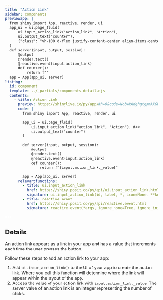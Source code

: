 ```yaml
---
title: "Action Link"
sidebar: components 
previewapp: |
  from shiny import App, reactive, render, ui
  app_ui = ui.page_fluid(
      ui.input_action_link("action_link", "Action"), 
      ui.output_text("counter"),
      {"class": "vh-100 d-flex justify-content-center align-items-center px-4"}
  )
  def server(input, output, session):
      @output
      @render.text()
      @reactive.event(input.action_link)
      def counter():
          return f""
  app = App(app_ui, server)
listing:
  id: component
  template: ../_partials/components-detail.ejs
  contents:
    - title: Action Link
      preview: https://shinylive.io/py/app/#h=0&code=NobwRAdghgtgpmAXGKAHVA6VBPMAaMAYwHsIAXOcpMAMwCdiYACAZwAsBLCbJjmVYnTJMAgujxM6lACZw6EqQEcJAVw4AdaOgD6apgF4marFADmcbTQA2a6QApNTJ0Y4YuqFWW2E2cQgGsAI2IAD21TBhVUOyZHZ3j1Il8A4LCI4ijEiTj4p0SAYWSg0KZ0zPxYiFznEErq6sSoRMRYsBEsuvqEsEDm1oAhDpyu1sI+gqGq+oBfbKmnAEo5+OMMsg8vChCyBzAANygbOESlzRBEwisoFhZx-bYAWgBGAAYXpmkH6zgQpgArFQsMgcGjYB4kciUMjgqFyJiHDimCAPDgUGAsGGQuhMVAhB4AFkS000C00shorDkezkdncngkaw2EhYcBuHFIC0QwwAAozPDypBBZHQMFsyMNyUwDkc7JzhvEpGQVHQqkMwBg-sQuLSIBsMD4-MU0pFogtSVpUAZROg7GhULoOMyqXIFmBpgBdIA
      code: |
        from shiny import App, reactive, render, ui
        
        app_ui = ui.page_fluid(
            ui.input_action_link("action_link", "Action"), #<<
            ui.output_text("counter")
        )
        
        def server(input, output, session):
            @output
            @render.text()
            @reactive.event(input.action_link)
            def counter():
                return f"{input.action_link._value}"
        
        app = App(app_ui, server)
      relevantfunctions:
        - title: ui.input_action_link
          href: https://shiny.posit.co/py/api/ui.input_action_link.html
          signature: ui.input_action_link(id, label, *, icon=None, **kwargs)
        - title: reactive.event
          href: https://shiny.posit.co/py/api/reactive.event.html
          signature: reactive.event(*args, ignore_none=True, ignore_init=False)

---
```


:::{#component}
:::

## Details

<p>An action link appears as a link in your app and has a value that increments each time the user presses the button. </p>

<p>Follow these steps to add an action link to your app:</p>

<ol>
  <li>
  Add `ui.input_action_link()` to the UI of your app to create the action link. Where you call this function will determine where the link will appear within the layout of the app.
  </li>
  <li>
  Access the value of your action link with `input.action_link._value`. The server value of an action link is an integer representing the number of clicks. 
  </li>
</ol>